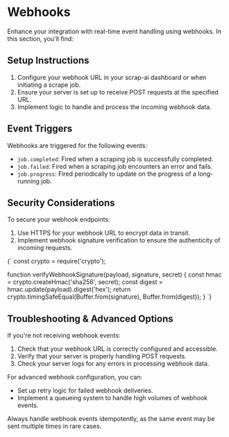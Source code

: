 
<DocsLayout>

# Webhooks

Enhance your integration with real-time event handling using webhooks. In this section, you'll find:

## Setup Instructions

1. Configure your webhook URL in your scrap-ai dashboard or when initiating a scrape job.
2. Ensure your server is set up to receive POST requests at the specified URL.
3. Implement logic to handle and process the incoming webhook data.

## Event Triggers

Webhooks are triggered for the following events:

- `job.completed`: Fired when a scraping job is successfully completed.
- `job.failed`: Fired when a scraping job encounters an error and fails.
- `job.progress`: Fired periodically to update on the progress of a long-running job.

## Security Considerations

To secure your webhook endpoints:

1. Use HTTPS for your webhook URL to encrypt data in transit.
2. Implement webhook signature verification to ensure the authenticity of incoming requests.

<CodeBlock language="javascript">
{`
const crypto = require('crypto');

function verifyWebhookSignature(payload, signature, secret) {
  const hmac = crypto.createHmac('sha256', secret);
  const digest = hmac.update(payload).digest('hex');
  return crypto.timingSafeEqual(Buffer.from(signature), Buffer.from(digest));
}
`}
</CodeBlock>

## Troubleshooting & Advanced Options

If you're not receiving webhook events:

1. Check that your webhook URL is correctly configured and accessible.
2. Verify that your server is properly handling POST requests.
3. Check your server logs for any errors in processing webhook data.

For advanced webhook configuration, you can:

- Set up retry logic for failed webhook deliveries.
- Implement a queueing system to handle high volumes of webhook events.

<Callout type="warning">
  Always handle webhook events idempotently, as the same event may be sent multiple times in rare cases.
</Callout>

</DocsLayout>

